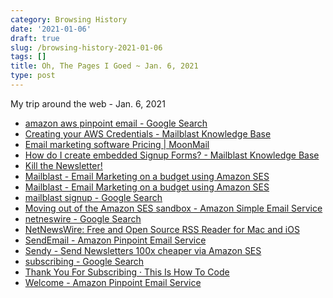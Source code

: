 ```yaml
---
category: Browsing History
date: '2021-01-06'
draft: true
slug: /browsing-history-2021-01-06
tags: []
title: Oh, The Pages I Goed ~ Jan. 6, 2021
type: post
---
```



My trip around the web - Jan. 6, 2021

- [amazon aws pinpoint email - Google Search](https://www.google.com/search?client=safari&rls=en&q=amazon+aws+pinpoint+email&ie=UTF-8&oe=UTF-8)
- [Creating your AWS Credentials - Mailblast Knowledge Base](https://docs.mailblast.io/article/5-creating-your-aws-credentials)
- [Email marketing software Pricing | MoonMail](https://moonmail.io/pricing)
- [How do I create embedded Signup Forms? - Mailblast Knowledge Base](https://docs.mailblast.io/article/23-sign-up-forms)
- [Kill the Newsletter!](https://kill-the-newsletter.com/)
- [Mailblast - Email Marketing on a budget using Amazon SES](https://www.mailblast.io/campaigns?q%5Bname_cont%5D=&q%5Bstate_eq%5D=&q%5Blists_id_eq%5D=c63e080f-7d9d-4d43-b760-242d408d0eb7)
- [Mailblast - Email Marketing on a budget using Amazon SES](https://www.mailblast.io/lists)
- [mailblast signup - Google Search](https://www.google.com/search?client=safari&rls=en&q=mailblast+signup&ie=UTF-8&oe=UTF-8)
- [Moving out of the Amazon SES sandbox - Amazon Simple Email Service](https://docs.aws.amazon.com/ses/latest/DeveloperGuide/request-production-access.html)
- [netneswire - Google Search](https://www.google.com/search?client=safari&rls=en&q=netneswire&ie=UTF-8&oe=UTF-8)
- [NetNewsWire: Free and Open Source RSS Reader for Mac and iOS](https://ranchero.com/netnewswire/)
- [SendEmail - Amazon Pinpoint Email Service](https://docs.aws.amazon.com/pinpoint-email/latest/APIReference/API_SendEmail.html)
- [Sendy - Send Newsletters 100x cheaper via Amazon SES](https://sendy.co/)
- [subscribing - Google Search](https://www.google.com/search?client=safari&rls=en&q=subscribing&ie=UTF-8&oe=UTF-8)
- [Thank You For Subscribing · This Is How To Code](https://www.thisishowtocode.com/thank-you-for-subscribing)
- [Welcome - Amazon Pinpoint Email Service](https://docs.aws.amazon.com/pinpoint-email/latest/APIReference/Welcome.html)